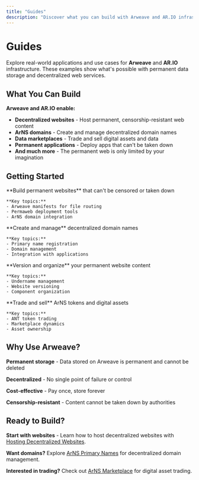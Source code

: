 ```yaml
---
title: "Guides"
description: "Discover what you can build with Arweave and AR.IO infrastructure"
---
```


# Guides

Explore real-world applications and use cases for **Arweave** and **AR.IO** infrastructure. These examples show what's possible with permanent data storage and decentralized web services.

## What You Can Build

**Arweave and AR.IO enable:**

- **Decentralized websites** - Host permanent, censorship-resistant web content
- **ArNS domains** - Create and manage decentralized domain names
- **Data marketplaces** - Trade and sell digital assets and data
- **Permanent applications** - Deploy apps that can't be taken down
- **And much more** - The permanent web is only limited by your imagination

## Getting Started

<Cards>
  <Card href="/use-cases/hosting-decentralized-websites" title="Hosting Decentralized Websites">
    **Build permanent websites** that can't be censored or taken down

    **Key topics:**
    - Arweave manifests for file routing
    - Permaweb deployment tools
    - ArNS domain integration

  </Card>

  <Card href="/use-cases/arns-primary-names" title="ArNS Primary Names">
    **Create and manage** decentralized domain names

    **Key topics:**
    - Primary name registration
    - Domain management
    - Integration with applications

  </Card>

  <Card href="/use-cases/arns-undernames-versioning" title="ArNS Undernames for Versioning">
    **Version and organize** your permanent website content

    **Key topics:**
    - Undername management
    - Website versioning
    - Component organization

  </Card>

  <Card href="/use-cases/arns-marketplace" title="ArNS Marketplace">
    **Trade and sell** ArNS tokens and digital assets

    **Key topics:**
    - ANT token trading
    - Marketplace dynamics
    - Asset ownership

  </Card>
</Cards>

## Why Use Arweave?

**Permanent storage** - Data stored on Arweave is permanent and cannot be deleted

**Decentralized** - No single point of failure or control

**Cost-effective** - Pay once, store forever

**Censorship-resistant** - Content cannot be taken down by authorities

## Ready to Build?

**Start with websites** - Learn how to host decentralized websites with [Hosting Decentralized Websites](/use-cases/hosting-decentralized-websites).

**Want domains?** Explore [ArNS Primary Names](/use-cases/arns-primary-names) for decentralized domain management.

**Interested in trading?** Check out [ArNS Marketplace](/use-cases/arns-marketplace) for digital asset trading.

